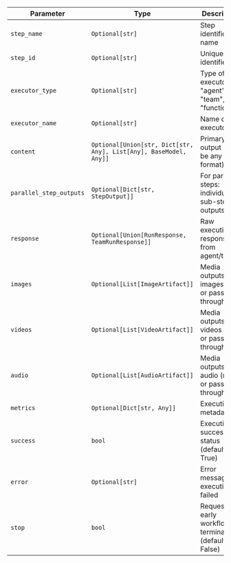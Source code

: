 
| Parameter | Type | Description |
|-------|------|-------------|
| `step_name` | `Optional[str]` | Step identification name |
| `step_id` | `Optional[str]` | Unique step identifier |
| `executor_type` | `Optional[str]` | Type of executor: "agent", "team", or "function" |
| `executor_name` | `Optional[str]` | Name of the executor |
| `content` | `Optional[Union[str, Dict[str, Any], List[Any], BaseModel, Any]]` | Primary output (can be any format) |
| `parallel_step_outputs` | `Optional[Dict[str, StepOutput]]` | For parallel steps: individual sub-step outputs |
| `response` | `Optional[Union[RunResponse, TeamRunResponse]]` | Raw execution response from agent/team |
| `images` | `Optional[List[ImageArtifact]]` | Media outputs - images (new or passed-through) |
| `videos` | `Optional[List[VideoArtifact]]` | Media outputs - videos (new or passed-through) |
| `audio` | `Optional[List[AudioArtifact]]` | Media outputs - audio (new or passed-through) |
| `metrics` | `Optional[Dict[str, Any]]` | Execution metadata |
| `success` | `bool` | Execution success status (default: True) |
| `error` | `Optional[str]` | Error message if execution failed |
| `stop` | `bool` | Request early workflow termination (default: False) |
